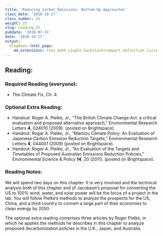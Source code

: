 ```yaml
---
title: 'Reducing Carbon Emissions: Bottom-Up Approaches'
class_date: '2018-10-17'
class_number: 25
weight: 25
slug: reading_25
pubdate: '2018-07-31'
date: '2018-10-17'
output:
  blogdown::html_page:
    md_extensions: +tex_math_single_backslash+compact_definition_lists
---
```

## Reading:

### Required Reading (everyone):
* The Climate Fix, Ch. 4.

### Optional Extra Reading:

* Handout: Roger A. Pielke, Jr., "The British Climate Change Act: a critical evaluation and proposed alternative approach," Environmental Research Letters **4**, 024010 (2009). (posted on Brightspace).
* Handout: Rogar A. Pielke, Jr., "Mamizu Climate Policy: An Evaluation of Japanese Carbon Emission Reduction Targets," Environmental Research Letters **4**, 044001 (2009) (posted on Brightspace).
* Handout: Roger A. Pielke, Jr., "An Evaluation of the Targets and Timetables of Proposed Australian Emissions Reduction Policies," Environmental Science & Policy **14**, 20 (2011). (posted on Brightspace).

### Reading Notes:

We will spend two days on this chapter. It is very involved and the technical analysis both of this chapter and of Jacobson's proposal for converting the US to 100% wind, water, and solar power will be the focus of a project in the lab. You will follow Pielke's methods to analyze the prospects for the US, China, and a third country to convert a large part of their economies to clean energy by 2050.

The optional extra reading comprises three articles by Roger Pielke, in which he applies the methods he describes in this chapter to analyze proposed decarbonization policies in the U.K., Japan, and Australia.
